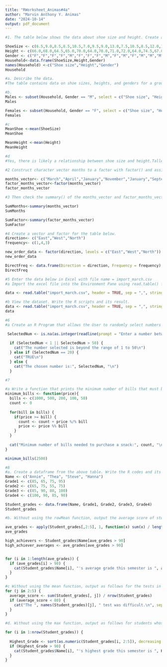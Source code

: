```yaml
---
title: "RWorksheet_Animas#4a"
author: "Marvin Anthony Y. Animas"
date: "2024-10-14"
output: pdf_document
---
```


```r
#1. The table below shows the data about shoe size and height. Create a data frame.

ShoeSize <- c(6.5,9.0,8.5,8.5,10.5,7.0,9.5,9.0,13.0,7.5,10.5,8.5,12.0,10.5,13.0,11.5,8.5,5.0,10.0,6.5,7.5,8.5,10.5,8.5,10.5,11.0,9.0,13.0)
Height <- c(66.0,68.0,64.5,65.0,70.0,64.0,70.0,71.0,72.0,64.0,74.5,67.0,71.0,71.0,77.0,72.0,59.0,62.0,72.0,66.0,64.0,67.0,73.0,69.0,72.0,70.0,69.0,70.0)
Gender <- c("F","F","F","F","M","F","F","F","M","F","M","F","M","M","M","M","F","F","M","F","F","M","M","F","M","M","M","M")
Household<-data.frame(ShoeSize,Height,Gender)
names(Household) <-c("Shoe size","Height","Gender")
Household
```


```r
#a. Describe the data.
#The table contains data on shoe sizes, heights, and genders for a group of individuals
```


```r
#b.
Males <- subset(Household, Gender == "M", select = c("Shoe size", "Height","Gender"))
Males
```


```r
Females <- subset(Household, Gender == "F", select = c("Shoe size", "Height","Gender"))
Females
```


```r
#c
MeanShoe <-mean(ShoeSize)
MeanShoe
```


```r
MeanHeight <-mean(Height)
MeanHeight
```


```r
#d
#Yes, there is likely a relationship between shoe size and height.Taller individuals tend to have larger feet, which means they usually wear larger shoe sizes.
```
```r
#2 Construct character vector months to a factor with factor() and assign the result to factor_months_vector. Print out factor_months_vector and assert that R prints out the factor levels below the actual values.

months_vector<- c("March","April","January","November","January","September","October","September","November","August","January","November","November","February","May","August","July","December","August","August","September","November","February","April")
factor_months_vector<-factor(months_vector)
factor_months_vector
```


```r
#3 Then check the summary() of the months_vector and factor_months_vector. | Inter-pret the results of both vectors. Are they both equally useful in this case?

SumMonths<-summary(months_vector)
SumMonths

SumFactor<-summary(factor_months_vector)
SumFactor
```
```r
#4 Create a vector and factor for the table below.
direction<- c("East","West","North")
frequency<- c(1,4,3)

new_order_data <- factor(direction, levels = c("East","West","North"))
new_order_data

DirectFreq <- data.frame(Direction = direction, Frequency = frequency)
DirectFreq
```

```r
#5 Enter the data below in Excel with file name = import_march.csv
#a Import the excel file into the Environment Pane using read.table() function. Write the code.

data <- read.table("import_march.csv", header = TRUE, sep = ",", stringsAsFactors = FALSE)
```


```r
#b View the dataset. Write the R scripts and its result.
data <- read.table("import_march.csv", header = TRUE, sep = ",", stringsAsFactors = FALSE)
data
```

```r
#6
#a Create an R Program that allows the User to randomly select numbers from 1 to 50. Then display the chosen number. If the number is beyond the range of the selected choice, it will have to display a string “The number selected is beyond the range of 1 to 50”. If number 20 is inputted by the User, it will have to display “TRUE”, otherwise display the input number.

 SelectedNum <- is.na(as.integer(readline(prompt = "Enter a number between 1 and 50: ")))
  
  if (SelectedNum < 1 || SelectedNum > 50) {
    cat("The number selected is beyond the range of 1 to 50\n")
  } else if (SelectedNum == 20) {
    cat("TRUE\n")
  } else {
    cat("The chosen number is:", SelectedNum, "\n")
  }
```

```r
#7 

#a Write a function that prints the minimum number of bills that must be paid, given the price of the snack. Input: Price of snack (a random number divisible by 50) Output: Minimum number of bills needed to purchase a snack.
minimum_bills <- function(price){
  bills <- c(1000, 500, 200, 100, 50) 
  count <- 0  
  
  for(bill in bills) {
    if(price >= bill) {
      count <- count + price %/% bill 
      price <- price %% bill
    }
  }
  
  cat("Minimum number of bills needed to purchase a snack:", count, "\n")
}

minimum_bills(2500)

```


```r
#8
#a. Create a dataframe from the above table. Write the R codes and its output.
Name <- c("Annie", "Thea", "Steve", "Hanna")
Grade1 <- c(85, 65, 75, 95)
Grade2 <- c(65, 75, 55, 75)
Grade3 <- c(85, 90, 80, 100)
Grade4 <- c(100, 90, 85, 90)

Student_grades <- data.frame(Name, Grade1, Grade2, Grade3, Grade4)
Student_grades
```
```r
#b. Without using the rowMean function, output the average score of students whose average math score over 90 points during the semester. write R code and its output. Example Output: Annie’s average grade this semester is 88.75.

ave_grades <- apply(Student_grades[,2:5], 1, function(x) sum(x) / length(x) )
ave_grades

high_achievers <- Student_grades$Name[ave_grades > 90]
high_achiever_averages <- ave_grades[ave_grades > 90]


for (i in 1:length(ave_grades)) {
  if (ave_grades[i] > 90) {
    cat(Student_grades$Name[i], "'s average grade this semester is ", ave_grades[i], ".\n", sep = "")
  }
}
```
```r
#c Without using the mean function, output as follows for the tests in which the average score was less than 80 out of 4 tests. Example output: The nth test was difficult.
for (j in 2:5) {
  average_score <- sum(Student_grades[, j]) / nrow(Student_grades)
  if (average_score < 80) {
    cat("The ", names(Student_grades)[j], " test was difficult.\n", sep = "")
  }
}
```


```r
#d. Without using the max function, output as follows for students whose highest score for a semester exceeds 90 points. Example Output: Annie’s highest grade this semester is 95.

for (i in 1:nrow(Student_grades)) {
  
  Highest_Grade <- sort(as.numeric(Student_grades[i, 2:5]), decreasing = TRUE)[1]
  if (Highest_Grade > 90) {
    cat(Student_grades$Name[i], "'s highest grade this semester is ", Highest_Grade, ".\n", sep = "")
  }
}
```

